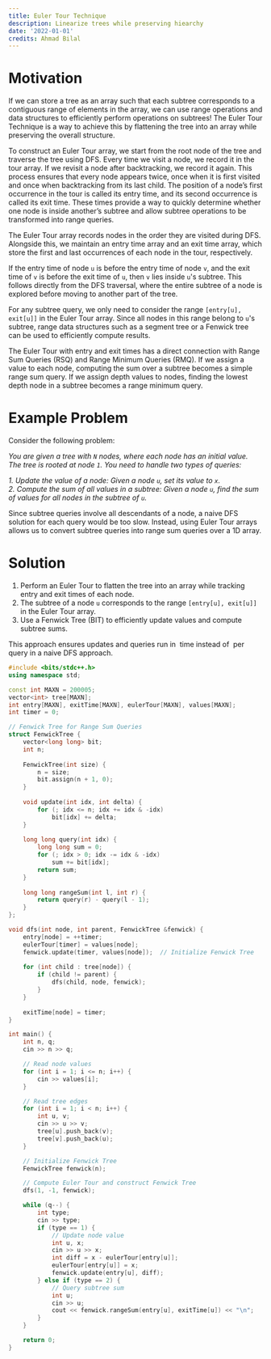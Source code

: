 ```yaml
---
title: Euler Tour Technique
description: Linearize trees while preserving hiearchy
date: '2022-01-01'
credits: Ahmad Bilal
---
```

# Motivation

If we can store a tree as an array such that each subtree corresponds to a contiguous range of elements in the array, we can use range operations and data structures to efficiently perform operations on subtrees! The Euler Tour Technique is a way to achieve this by flattening the tree into an array while preserving the overall structure.

To construct an Euler Tour array, we start from the root node of the tree and traverse the tree using DFS. Every time we visit a node, we record it in the tour array. If we revisit a node after backtracking, we record it again. This process ensures that every node appears twice, once when it is first visited and once when backtracking from its last child. The position of a node’s first occurrence in the tour is called its entry time, and its second occurrence is called its exit time. These times provide a way to quickly determine whether one node is inside another’s subtree and allow subtree operations to be transformed into range queries.

The Euler Tour array records nodes in the order they are visited during DFS. Alongside this, we maintain an entry time array and an exit time array, which store the first and last occurrences of each node in the tour, respectively.

If the entry time of node `u` is before the entry time of node `v`, and the exit time of `v` is before the exit time of `u`, then `v` lies inside `u`'s subtree. This follows directly from the DFS traversal, where the entire subtree of a node is explored before moving to another part of the tree.

For any subtree query, we only need to consider the range `[entry[u], exit[u]]` in the Euler Tour array. Since all nodes in this range belong to `u`'s subtree, range data structures such as a segment tree or a Fenwick tree can be used to efficiently compute results.

The Euler Tour with entry and exit times has a direct connection with Range Sum Queries (RSQ) and Range Minimum Queries (RMQ). If we assign a value to each node, computing the sum over a subtree becomes a simple range sum query. If we assign depth values to nodes, finding the lowest depth node in a subtree becomes a range minimum query.

# Example Problem  

Consider the following problem:

*You are given a tree with `N` nodes, where each node has an initial value. The tree is rooted at node `1`. You need to handle two types of queries:*

*1. Update the value of a node: Given a node `u`, set its value to `x`.  
2. Compute the sum of all values in a subtree: Given a node `u`, find the sum of values for all nodes in the subtree of `u`.*  

Since subtree queries involve all descendants of a node, a naive DFS solution for each query would be too slow. Instead, using Euler Tour arrays allows us to convert subtree queries into range sum queries over a 1D array.  

# Solution  

1. Perform an Euler Tour to flatten the tree into an array while tracking entry and exit times of each node.  
2. The subtree of a node `u` corresponds to the range `[entry[u], exit[u]]` in the Euler Tour array.  
3. Use a Fenwick Tree (BIT)  to efficiently update values and compute subtree sums.  

This approach ensures updates and queries run in <Math inline>O(log N)</Math> time instead of <Math inline>O(N)</Math> per query in a naive DFS approach.


```cpp
#include <bits/stdc++.h>
using namespace std;

const int MAXN = 200005;
vector<int> tree[MAXN];
int entry[MAXN], exitTime[MAXN], eulerTour[MAXN], values[MAXN];
int timer = 0;

// Fenwick Tree for Range Sum Queries
struct FenwickTree {
    vector<long long> bit;
    int n;
    
    FenwickTree(int size) {
        n = size;
        bit.assign(n + 1, 0);
    }
    
    void update(int idx, int delta) {
        for (; idx <= n; idx += idx & -idx)
            bit[idx] += delta;
    }
    
    long long query(int idx) {
        long long sum = 0;
        for (; idx > 0; idx -= idx & -idx)
            sum += bit[idx];
        return sum;
    }
    
    long long rangeSum(int l, int r) {
        return query(r) - query(l - 1);
    }
};

void dfs(int node, int parent, FenwickTree &fenwick) {
    entry[node] = ++timer;
    eulerTour[timer] = values[node];
    fenwick.update(timer, values[node]);  // Initialize Fenwick Tree
    
    for (int child : tree[node]) {
        if (child != parent) {
            dfs(child, node, fenwick);
        }
    }
    
    exitTime[node] = timer;
}

int main() {
    int n, q;
    cin >> n >> q;

    // Read node values
    for (int i = 1; i <= n; i++) {
        cin >> values[i];
    }

    // Read tree edges
    for (int i = 1; i < n; i++) {
        int u, v;
        cin >> u >> v;
        tree[u].push_back(v);
        tree[v].push_back(u);
    }

    // Initialize Fenwick Tree
    FenwickTree fenwick(n);

    // Compute Euler Tour and construct Fenwick Tree
    dfs(1, -1, fenwick);

    while (q--) {
        int type;
        cin >> type;
        if (type == 1) {
            // Update node value
            int u, x;
            cin >> u >> x;
            int diff = x - eulerTour[entry[u]];
            eulerTour[entry[u]] = x;
            fenwick.update(entry[u], diff);
        } else if (type == 2) {
            // Query subtree sum
            int u;
            cin >> u;
            cout << fenwick.rangeSum(entry[u], exitTime[u]) << "\n";
        }
    }

    return 0;
}
```
